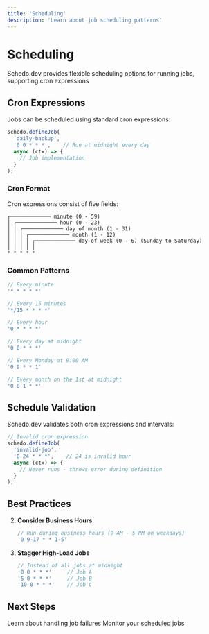 ```yaml
---
title: 'Scheduling'
description: 'Learn about job scheduling patterns'
---
```


# Scheduling

Schedo.dev provides flexible scheduling options for running jobs, supporting cron expressions

## Cron Expressions

Jobs can be scheduled using standard cron expressions:

```typescript
schedo.defineJob(
  'daily-backup',
  '0 0 * * *',    // Run at midnight every day
  async (ctx) => {
    // Job implementation
  }
);
```

### Cron Format

Cron expressions consist of five fields:

```
┌───────────── minute (0 - 59)
│ ┌───────────── hour (0 - 23)
│ │ ┌───────────── day of month (1 - 31)
│ │ │ ┌───────────── month (1 - 12)
│ │ │ │ ┌───────────── day of week (0 - 6) (Sunday to Saturday)
│ │ │ │ │
* * * * *
```

### Common Patterns

```typescript
// Every minute
'* * * * *'

// Every 15 minutes
'*/15 * * * *'

// Every hour
'0 * * * *'

// Every day at midnight
'0 0 * * *'

// Every Monday at 9:00 AM
'0 9 * * 1'

// Every month on the 1st at midnight
'0 0 1 * *'
```

## Schedule Validation

Schedo.dev validates both cron expressions and intervals:

```typescript
// Invalid cron expression
schedo.defineJob(
  'invalid-job',
  '0 24 * * *',    // 24 is invalid hour
  async (ctx) => {
    // Never runs - throws error during definition
  }
);
```

## Best Practices

2. **Consider Business Hours**
   ```typescript
   // Run during business hours (9 AM - 5 PM on weekdays)
   '0 9-17 * * 1-5'
   ```

3. **Stagger High-Load Jobs**
   ```typescript
   // Instead of all jobs at midnight
   '0 0 * * *'     // Job A
   '5 0 * * *'     // Job B
   '10 0 * * *'    // Job C
   ```

## Next Steps

<CardGroup cols={2}>
  <Card title="Error Handling" icon="shield" href="/core-concepts/error-handling">
    Learn about handling job failures
  </Card>
  <Card title="Monitoring" icon="chart-line" href="/core-concepts/monitoring">
    Monitor your scheduled jobs
  </Card>
</CardGroup> 